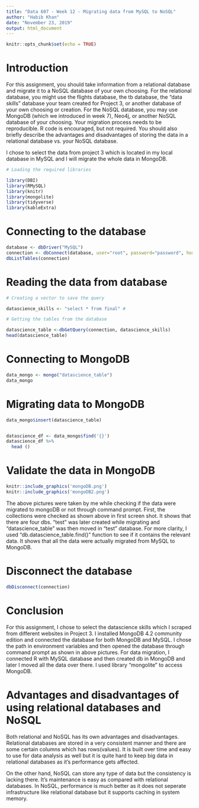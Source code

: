 ---
title: "Data 607 - Week 12 - Migrating data from MySQL to NoSQL"
author: "Habib Khan"
date: "November 23, 2019"
output: html_document
---

```{r setup, include=FALSE}
knitr::opts_chunk$set(echo = TRUE)
```

# Introduction

For this assignment, you should take information from a relational database and migrate it to a NoSQL database of your own choosing. For the relational database, you might use the flights database, the tb database, the "data skills" database your team created for Project 3, or another database of your own choosing or creation. For the NoSQL database, you may use MongoDB (which we introduced in week 7), Neo4j, or another NoSQL database of your choosing. Your migration process needs to be reproducible.  R code is encouraged, but not required.  You should also briefly describe the advantages and disadvantages of storing the data in a relational database vs. your NoSQL database. 

I chose to select the data from project 3 which is located in my local database in MySQL and I will migrate the whole data in MongoDB. 


```{r}
# Loading the required libraries

library(DBI)
library(RMySQL)
library(knitr)
library(mongolite)
library(tidyverse)
library(kableExtra)
```



# Connecting to the database 

```{r}
database <- dbDriver("MySQL")
connection <- dbConnect(database, user="root", password="password", host="127.0.0.1", port=3306, dbname="data")
dbListTables(connection)
```

# Reading the data from database 

```{r}
# Creating a vector to save the query

datascience_skills <- "select * from final" # 

# Getting the tables from the database

datascience_table <-dbGetQuery(connection, datascience_skills)
head(datascience_table)
```

# Connecting to MongoDB

```{r}
data_mongo <- mongo("datascience_table")
data_mongo
```

# Migrating data to MongoDB

```{r}
data_mongo$insert(datascience_table)


datascience_df <- data_mongo$find('{}')
datascience_df %>% 
  head ()

```


# Validate the data in MongoDB

```{r message=FALSE, out.width='70%', fig.show='hold'}
knitr::include_graphics('mongoDB.png')
knitr::include_graphics('mongoDB2.png')

```

The above pictures were taken by me while checking if the data were migrated to mongoDB or not through command prompt. First, the collections were checked as shown above in first screen shot. It shows that there are four dbs. "test" was later created while migrating and "datascience_table" was then moved in "test" database. For more clarity, I used "db.datascience_table.find()" function to see if it contains the relevant data. It shows that all the data were actually migrated from MySQL to MongoDB.

# Disconnect the database

```{r}
dbDisconnect(connection)
```

# Conclusion

For this assignment, I chose to select the datascience skills which I scraped from different websites in Project 3. I installed MongoDB 4.2 community edition and connected the database for both MongoDB and MySQL. I chose the path in environment variables and then opened the database through command prompt as shown in above pictures. For data migration, I connected R with MySQL database and then created db in MongoDB and later I moved all the data over there. I used library "mongolite" to access MongoDB.


# Advantages and disadvantages of using relational databases and NoSQL

Both relational and NoSQL has its own advantages and disadvantages. Relational databases are stored in a very consistent manner and there are some certain columns which has rows(values). It is built over time and easy to use for data analysis as well but it is quite hard to keep big data in relational databases as it's performance gets affected. 

On the other hand, NoSQL can store any type of data but the consistency is lacking there. It's maintenance is easy as compared with relational databases. In NoSQL, performance is much better as it does not seperate infrastructure like relational database but it supports caching in system memory. 